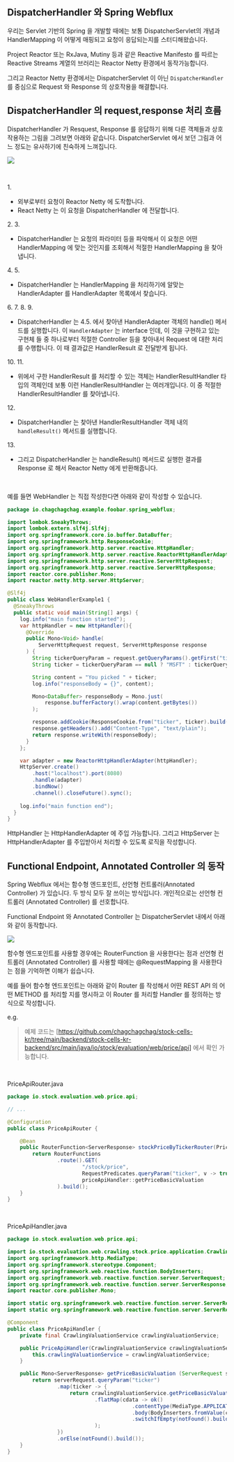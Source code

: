 ## DispatcherHandler 와 Spring Webflux

우리는 Servlet 기반의 Spring 을 개발할 때에는 보통 DispatcherServlet의 개념과 HandlerMapping 이 어떻게 매핑되고 요청이 응답되는지를 스터디해왔습니다.<br/>

Project Reactor 또는 RxJava, Mutiny 등과 같은 Reactive Manifesto 를 따르는 Reactive Streams 계열의 브러리는 Reactor Netty 환경에서 동작가능합니다.<br/>

그리고 Reactor Netty 환경에서는 DispatcherServlet 이 아닌 `DispatcherHandler` 를 중심으로 Request 와 Response 의 상호작용을 해결합니다.<br/>



## DispatcherHandler 의 request,response 처리 흐름

DispatcherHandler 가 Resquest, Response 를 응답하기 위해 다른 객체들과 상호작용하는 그림을 그려보면 아래와 같습니다. DispatcherServlet 에서 보던 그림과 어느 정도는 유사하기에 친숙하게 느껴집니다.

![](./img/dispatcher-handler-communication-spring-webflux/dispatcher-handler-relationship.png)

<br/>

1\.

- 외부로부터 요청이 Reactor Netty 에 도착합니다.<br/>
- React Netty 는 이 요청을 DispatcherHandler 에 전달합니다.<br/>

2\. 3\. 

- DispatcherHandler 는 요청의 파라미터 등을 파악해서 이 요청은 어떤 HandlerMapping 에 맞는 것인지를 조회해서 적절한 HandlerMapping 을 찾아냅니다.

4\. 5\.

- DispatcherHandler 는 HandlerMapping 을 처리하기에 알맞는 HandlerAdapter 를 HandlerAdapter 목록에서 찾습니다. 

6\. 7\. 8\. 9\.

- DispatcherHandler 는 4\.5\. 에서 찾아낸 HandlerAdapter 객체의 handle() 메서드를 실행합니다. 이 `HandlerAdapter` 는 interface 인데, 이 것을 구현하고 있는 구현체 들 중 하나로부터 적절한 Controller 등을 찾아내서 Request 에 대한 처리를 수행합니다. 이 때 결과값은 HandlerResult 로 전달받게 됩니다.

10\. 11\.

- 위에서 구한 HandlerResult 를 처리할 수 있는 객체는 HandlerResultHandler 타입의 객체인데 보통 이런 HandlerResultHandler 는 여러개입니다. 이 중 적절한 HandlerResultHandler 를 찾아냅니다.

12\.

- DispatcherHandler 는 찾아낸 HandlerResultHandler 객체 내의 `handleResult()` 메서드를 실행합니다. 

13\.

- 그리고 DispatcherHandler 는 handleResult() 메서드로 실행한 결과를 Response 로 해서 Reactor Netty 에게 반환해줍니다.

<br/>



예를 들면 WebHandler 는 직접 작성한다면 아래와 같이 작성할 수 있습니다.

```java
package io.chagchagchag.example.foobar.spring_webflux;

import lombok.SneakyThrows;
import lombok.extern.slf4j.Slf4j;
import org.springframework.core.io.buffer.DataBuffer;
import org.springframework.http.ResponseCookie;
import org.springframework.http.server.reactive.HttpHandler;
import org.springframework.http.server.reactive.ReactorHttpHandlerAdapter;
import org.springframework.http.server.reactive.ServerHttpRequest;
import org.springframework.http.server.reactive.ServerHttpResponse;
import reactor.core.publisher.Mono;
import reactor.netty.http.server.HttpServer;

@Slf4j
public class WebHandlerExample1 {
  @SneakyThrows
  public static void main(String[] args) {
    log.info("main function started");
    var httpHandler = new HttpHandler(){
      @Override
      public Mono<Void> handle(
          ServerHttpRequest request, ServerHttpResponse response
      ) {
        String tickerQueryParam = request.getQueryParams().getFirst("ticker");
        String ticker = tickerQueryParam == null ? "MSFT" : tickerQueryParam;

        String content = "You picked " + ticker;
        log.info("responseBody = {}", content);

        Mono<DataBuffer> responseBody = Mono.just(
            response.bufferFactory().wrap(content.getBytes())
        );

        response.addCookie(ResponseCookie.from("ticker", ticker).build());
        response.getHeaders().add("Content-Type", "text/plain");
        return response.writeWith(responseBody);
      }
    };

    var adapter = new ReactorHttpHandlerAdapter(httpHandler);
    HttpServer.create()
        .host("localhost").port(8080)
        .handle(adapter)
        .bindNow()
        .channel().closeFuture().sync();
    
    log.info("main function end");
  }
}

```

HttpHandler 는 HttpHandlerAdapter 에 주입 가능합니다. 그리고 HttpServer 는 HttpHandlerAdapter 를 주입받아서 처리할 수 있도록 로직을 작성합니다.<br/>



## Functional Endpoint, Annotated Controller 의 동작

Spring Webflux 에서는 함수형 엔드포인트, 선언형 컨트롤러(Annotated Controller) 가 있습니다. 두 방식 모두 잘 쓰이는 방식입니다. 개인적으로는 선언형 컨트롤러 (Annotated Controller) 를 선호합니다.<br/>

Functional Endpoint 와 Annotated Controller 는 DispatcherServlet 내에서 아래와 같이 동작합니다.

![](./img/dispatcher-handler-communication-spring-webflux/functional-handler-and-annotated-handler.png)

함수형 엔드포인트를 사용할 경우에는 RouterFunction 을 사용한다는 점과 선언형 컨트롤러 (Annotated Controller) 를 사용할 때에는 @RequestMapping 을 사용한다는 점을 기억하면 이해가 쉽습니다.

예를 들어 함수형 엔드포인트는 아래와 같이 Router 를 작성해서 어떤 REST API 의 어떤 METHOD 를 처리할 지를 명시하고 이 Router 를 처리할 Handler 를 정의하는 방식으로 작성합니다.

e.g.

> 예제 코드는 [https://github.com/chagchagchag/stock-cells-kr/tree/main/backend/stock-cells-kr-backend/src/main/java/io/stock/evaluation/web/price/api] 에서 확인 가능합니다.<br/>

<br/>

PriceApiRouter.java

```java
package io.stock.evaluation.web.price.api;

// ...

@Configuration
public class PriceApiRouter {

    @Bean
    public RouterFunction<ServerResponse> stockPriceByTickerRouter(PriceApiHandler priceApiHandler){
        return RouterFunctions
                .route().GET(
                        "/stock/price",
                        RequestPredicates.queryParam("ticker", v -> true),
                        priceApiHandler::getPriceBasicValuation
                ).build();
    }
}
```

<br/>



PriceApiHandler.java

```java
package io.stock.evaluation.web.price.api;

import io.stock.evaluation.web.crawling.stock.price.application.CrawlingValuationService;
import org.springframework.http.MediaType;
import org.springframework.stereotype.Component;
import org.springframework.web.reactive.function.BodyInserters;
import org.springframework.web.reactive.function.server.ServerRequest;
import org.springframework.web.reactive.function.server.ServerResponse;
import reactor.core.publisher.Mono;

import static org.springframework.web.reactive.function.server.ServerResponse.notFound;
import static org.springframework.web.reactive.function.server.ServerResponse.ok;

@Component
public class PriceApiHandler {
    private final CrawlingValuationService crawlingValuationService;

    public PriceApiHandler(CrawlingValuationService crawlingValuationService){
        this.crawlingValuationService = crawlingValuationService;
    }

    public Mono<ServerResponse> getPriceBasicValuation (ServerRequest serverRequest){
        return serverRequest.queryParam("ticker")
                .map(ticker -> {
                    return crawlingValuationService.getPriceBasicValuationData(ticker)
                            .flatMap(cdata -> ok()
                                        .contentType(MediaType.APPLICATION_JSON)
                                        .body(BodyInserters.fromValue(cdata))
                                        .switchIfEmpty(notFound().build())
                            );
                })
                .orElse(notFound().build());
    }
}
```

<br/>

